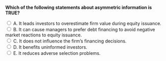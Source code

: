 ::: {.question-block}

<form onsubmit="event.preventDefault(); checkAnswer('module9_mcq_q39')" data-correct-answer="B">
<strong style="display: block;">Which of the following statements about asymmetric information is TRUE?</strong>

<label><input type="radio" name="module9_mcq_q39" value="A"> A. It leads investors to overestimate firm value during equity issuance.</label><br>
<label><input type="radio" name="module9_mcq_q39" value="B"> B. It can cause managers to prefer debt financing to avoid negative market reactions to equity issuance.</label><br>
<label><input type="radio" name="module9_mcq_q39" value="C"> C. It does not influence the firm’s financing decisions.</label><br>
<label><input type="radio" name="module9_mcq_q39" value="D"> D. It benefits uninformed investors.</label><br>
<label><input type="radio" name="module9_mcq_q39" value="E"> E. It reduces adverse selection problems.</label><br>
</form>

<div id="feedback-module9_mcq_q39" class="feedback" data-status="" style="display:none;">
✅ B is correct. Managers may prefer debt to avoid sending a negative signal to investors about potential overvaluation.
</div>

:::
